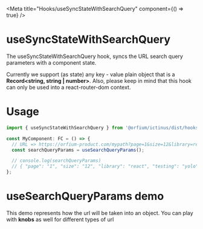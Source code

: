 
<Meta title="Hooks/useSyncStateWithSearchQuery" component={() => true} />

# useSyncStateWithSearchQuery

The useSyncStateWithSearchQuery hook, syncs the URL search query parameters with a component state.

Currently we support (as state) any key - value plain object that is a **Record<string, string | number>**. Also, please keep in mind that this hook can only be used into a react-router-dom context.

# Usage

```js
import { useSyncStateWithSearchQuery } from '@orfium/ictinus/dist/hooks';

const MyComponent: FC = () => {
  // URL => https://orfium-product.com/mypath?page=1&size=12&library=react&testing=yolo
  const searchQueryParams = useSearchQueryParams();

  // console.log(searchQueryParams)
  // { "page": "1", "size": "12", "library": "react", "testing": "yolo" }
};
```

# useSearchQueryParams demo

This demo represents how the url will be taken into an object. You can play with **knobs** as well for different types of url

<Preview>
  <Story
    name="useSyncStateWithSearchQuery"
    parameters={{
      query: {
        q: 'search',
      },
    }}
  >
    <MemoryRouter initialEntries={['/test?page=1&size=12&library=react&testing=yolo']}>
      <DemoUseSyncStateWithSearchQuery />
    </MemoryRouter>
  </Story>
</Preview>

